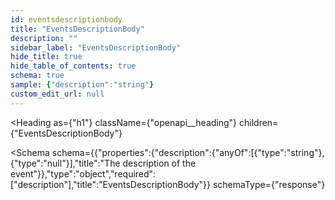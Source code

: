 ```yaml
---
id: eventsdescriptionbody
title: "EventsDescriptionBody"
description: ""
sidebar_label: "EventsDescriptionBody"
hide_title: true
hide_table_of_contents: true
schema: true
sample: {"description":"string"}
custom_edit_url: null
---
```



<Heading
  as={"h1"}
  className={"openapi__heading"}
  children={"EventsDescriptionBody"}
>
</Heading>





<Schema
  schema={{"properties":{"description":{"anyOf":[{"type":"string"},{"type":"null"}],"title":"The description of the event"}},"type":"object","required":["description"],"title":"EventsDescriptionBody"}}
  schemaType={"response"}
>
  
</Schema>
            